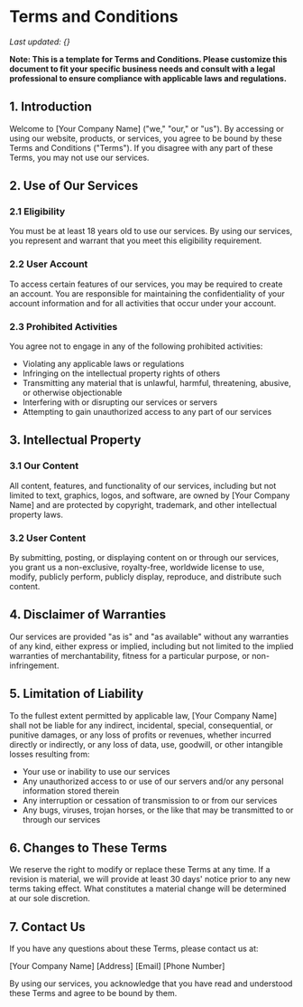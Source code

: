 # Terms and Conditions
*Last updated: {}*

**Note: This is a template for Terms and Conditions. Please customize this document to fit your specific business needs and consult with a legal professional to ensure compliance with applicable laws and regulations.**

## 1. Introduction

Welcome to [Your Company Name] ("we," "our," or "us"). By accessing or using our website, products, or services, you agree to be bound by these Terms and Conditions ("Terms"). If you disagree with any part of these Terms, you may not use our services.

## 2. Use of Our Services

### 2.1 Eligibility
You must be at least 18 years old to use our services. By using our services, you represent and warrant that you meet this eligibility requirement.

### 2.2 User Account
To access certain features of our services, you may be required to create an account. You are responsible for maintaining the confidentiality of your account information and for all activities that occur under your account.

### 2.3 Prohibited Activities
You agree not to engage in any of the following prohibited activities:
- Violating any applicable laws or regulations
- Infringing on the intellectual property rights of others
- Transmitting any material that is unlawful, harmful, threatening, abusive, or otherwise objectionable
- Interfering with or disrupting our services or servers
- Attempting to gain unauthorized access to any part of our services

## 3. Intellectual Property

### 3.1 Our Content
All content, features, and functionality of our services, including but not limited to text, graphics, logos, and software, are owned by [Your Company Name] and are protected by copyright, trademark, and other intellectual property laws.

### 3.2 User Content
By submitting, posting, or displaying content on or through our services, you grant us a non-exclusive, royalty-free, worldwide license to use, modify, publicly perform, publicly display, reproduce, and distribute such content.

## 4. Disclaimer of Warranties

Our services are provided "as is" and "as available" without any warranties of any kind, either express or implied, including but not limited to the implied warranties of merchantability, fitness for a particular purpose, or non-infringement.

## 5. Limitation of Liability

To the fullest extent permitted by applicable law, [Your Company Name] shall not be liable for any indirect, incidental, special, consequential, or punitive damages, or any loss of profits or revenues, whether incurred directly or indirectly, or any loss of data, use, goodwill, or other intangible losses resulting from:
- Your use or inability to use our services
- Any unauthorized access to or use of our servers and/or any personal information stored therein
- Any interruption or cessation of transmission to or from our services
- Any bugs, viruses, trojan horses, or the like that may be transmitted to or through our services

## 6. Changes to These Terms

We reserve the right to modify or replace these Terms at any time. If a revision is material, we will provide at least 30 days' notice prior to any new terms taking effect. What constitutes a material change will be determined at our sole discretion.

## 7. Contact Us

If you have any questions about these Terms, please contact us at:

[Your Company Name]
[Address]
[Email]
[Phone Number]

By using our services, you acknowledge that you have read and understood these Terms and agree to be bound by them.